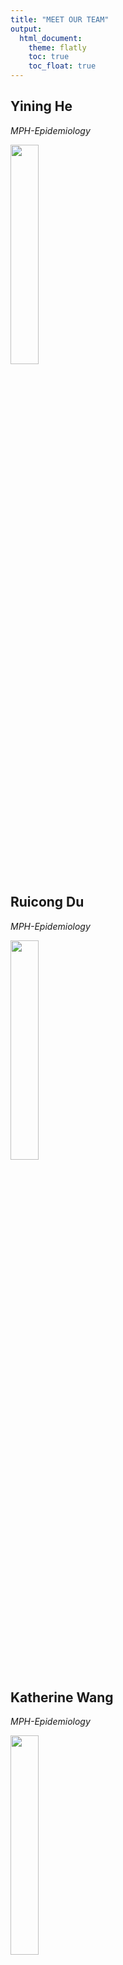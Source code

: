 ```yaml
---
title: "MEET OUR TEAM"
output: 
  html_document:
    theme: flatly
    toc: true
    toc_float: true
---
```

## **Yining He**

*MPH-Epidemiology*

<img src="ourphoto/yining.jpg" style="width:30%;">




## **Ruicong Du**

*MPH-Epidemiology*

<img src="ourphoto/tim.jpg" style="width:30%;">




## **Katherine Wang**

*MPH-Epidemiology*

<img src="ourphoto/katherine.jpg" style="width:30%;">





## **Qianxuan Huang**

*MPH-Biostatistics*

<img src="ourphoto/qianxuan.jpg" style="width:30%;">





## **Wentao Zhou**

*MS-Environmental Health Science*

<img src="ourphoto/wentao.jpg" style="width:30%;">